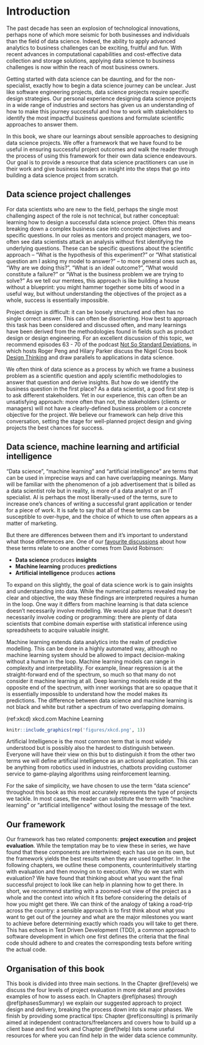 # Introduction

The past decade has seen an explosion of technological innovations, perhaps none of which more seismic for both businesses and individuals than the field of data science. Indeed, the ability to apply advanced analytics to business challenges can be exciting, fruitful and fun. With recent advances in computational capabilities and cost-effective data collection and storage solutions, applying data science to business challenges is now within the reach of most business owners.

Getting started with data science can be daunting, and for the non-specialist, exactly how to begin a data science journey can be unclear. Just like software engineering projects, data science projects require specific design strategies. Our personal experience designing data science projects in a wide range of industries and sectors has given us an understanding of how to make this journey successful and how to work with stakeholders to identify the most impactful business questions and formulate scientific approaches to answer them. 

In this book, we share our learnings about sensible approaches to designing data science projects. We offer a framework that we have found to be useful in ensuring successful project outcomes and walk the reader through the process of using this framework for their own data science endeavours. Our goal is to provide a resource that data science practitioners can use in their work and give business leaders an insight into the steps that go into building a data science project from scratch.

## Data science project challenges
For data scientists who are new to the field, perhaps the single most challenging aspect of the role is not technical, but rather conceptual: learning how to design a successful data science project. Often this means breaking down a complex business case into concrete objectives and specific questions. In our roles as mentors and project managers, we too-often see data scientists attack an analysis without first identifying the underlying questions. These can be specific questions about the scientific approach – “What is the hypothesis of this experiment?” or “What statistical question am I asking my model to answer?" – to more general ones such as, “Why are we doing this?”, “What is an ideal outcome?”, “What would constitute a failure?” or “What is the business problem we are trying to solve?” As we tell our mentees, this approach is like building a house without a blueprint: you might hammer together some bits of wood in a useful way, but without understanding the objectives of the project as a whole, success is essentially impossible. 

Project design is difficult: it can be loosely structured and often has no single correct answer. This can often be disorienting. How best to approach this task has been considered and discussed often, and many learnings have been derived from the methodologies found in fields such as product design or design engineering. For an excellent discussion of this topic, we recommend episodes 63 - 70 of the podcast [Not So Standard Deviations](http://nssdeviations.com/){target="_blank"}, in which hosts Roger Peng and Hilary Parker discuss the Nigel Cross book [Design Thinking](https://www.amazon.co.uk/Design-Thinking-Understanding-Designers-Blac14/dp/1847886361/ref=sr_1_2?keywords=Nigel+Cross+book+Design+Thinking&qid=1576333690&sr=8-2){target="_blank"} and draw parallels to applications in data science.

We often think of data science as a process by which we frame a business problem as a scientific question and apply scientific methodologies to answer that question and derive insights. But how do we identify the business question in the first place? As a data scientist, a good first step is to ask different stakeholders. Yet in our experience, this can often be an unsatisfying approach: more often than not, the stakeholders (clients or managers) will not have a clearly-defined business problem or a concrete objective for the project.  We believe our framework can help drive this conversation, setting the stage for well-planned project design and giving projects the best chances for success. 

## Data science, machine learning and artificial intelligence

“Data science”, “machine learning” and “artificial intelligence” are terms that can be used in imprecise ways and can have overlapping meanings. Many will be familiar with the phenomenon of a job advertisement that is billed as a data scientist role but in reality, is more of a data analyst or an IT specialist. AI is perhaps the most liberally-used of the terms, sure to increase one’s chances of writing a successful grant application or tender for a piece of work. It is safe to say that all of these terms can be susceptible to over-hype, and the choice of which to use often appears as a matter of marketing. 

But there are differences between them and it’s important to understand what those differences are. One of our [favourite discussions](http://varianceexplained.org/r/ds-ml-ai/){target="_blank"} about how these terms relate to one another comes from David Robinson: 

- **Data science** produces **insights**
-	**Machine learning** produces **predictions**
- **Artificial intelligence** produces **actions**

To expand on this slightly, the goal of data science work is to gain insights and understanding into data. While the numerical patterns revealed may be clear and objective, the way these findings are interpreted requires a human in the loop. One way it differs from machine learning is that data science doesn’t necessarily involve modelling. We would also argue that it doesn’t necessarily involve coding or programming: there are plenty of data scientists that combine domain expertise with statistical inference using spreadsheets to acquire valuable insight.

Machine learning extends data analytics into the realm of predictive modelling. This can be done in a highly automated way, although no machine learning system should be allowed to impact decision-making without a human in the loop. Machine learning models can range in complexity and interpretability. For example, linear regression is at the straight-forward end of the spectrum, so much so that many do not consider it machine learning at all. Deep learning models reside at the opposite end of the spectrum, with inner workings that are so opaque that it is essentially impossible to understand how the model makes its predictions. The difference between data science and machine learning is not black and white but rather a spectrum of two overlapping domains.

(ref:xkcd) xkcd.com Machine Learning

::: {.center}
```r
knitr::include_graphics(rep('figures/xkcd.png', 1))
```
:::


Artificial Intelligence is the most common term that is most widely understood but is possibly also the hardest to distinguish between. Everyone will have their view on this but to distinguish it from the other two terms we will define artificial intelligence as an actional application. This can be anything from robotics used in industries, chatbots providing customer service to game-playing algorithms using reinforcement learning. 

For the sake of simplicity, we have chosen to use the term "data science" throughout this book as this most accurately represents the type of projects we tackle. In most cases, the reader can substitute the term with "machine learning" or "artificial intelligence" without losing the message of the text.


## Our framework
Our framework has two related components: **project execution** and **project evaluation**. While the temptation may be to view these in series, we have found that these components are intertwined; each has use on its own, but the framework yields the best results when they are used together. In the following chapters, we outline these components, counterintuitively starting with evaluation and then moving on to execution. Why do we start with evaluation? We have found that thinking about what you want the final successful project to look like can help in planning how to get there. In short, we recommend starting with a zoomed-out view of the project as a whole and the context into which it fits before considering the details of how you might get there. We can think of the analogy of taking a road-trip across the country: a sensible approach is to first think about what you want to get out of the journey and what are the major milestones you want to achieve before determining exactly which roads you will take to get there. This has echoes in Test Driven Development (TDD), a common approach to software development in which one first defines the criteria that the final code should adhere to and creates the corresponding tests before writing the actual code.

## Organisation of this book
This book is divided into three main sections. In the Chapter \@ref(levels) we discuss the four levels of project evaluation in more detail and provides examples of how to assess each. In Chapters \@ref(phases) through \@ref(phasesSummary) we explain our suggested approach to project design and delivery, breaking the process down into six major phases. We finish by providing some practical tips: Chapter \@ref(consulting) is primarily aimed at independent contractors/freelancers and covers how to build up a client base and find work and Chapter \@ref(help) lists some useful resources for where you can find help in the wider data science community.  

